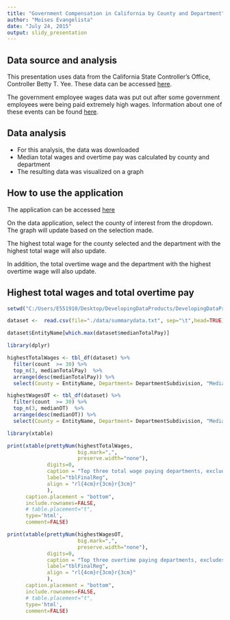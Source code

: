 ```yaml
---
title: "Government Compensation in California by County and Department"
author: "Moises Evangelista"
date: "July 24, 2015"
output: slidy_presentation
---
```


## Data source and analysis

This presentation uses data from the  California State Controller's Office, Controller Betty T. Yee.  These data can be accessed [here](http://publicpay.ca.gov/Reports/RawExport.aspx). 
 
The government employee wages data was put out after some government employees were being paid extremely high wages.  Information about one of these events can be found [here](https://en.wikipedia.org/wiki/City_of_Bell_scandal).



## Data analysis

- For this analysis, the data was downloaded
- Median total wages and overtime pay was calculated by county and department
- The resulting data was visualized on a graph

## How to use the application

The application can be accessed [here](https://coquito77.shinyapps.io/DevelopingDataProducts)

On the data application, select the county  of interest from the dropdown.  The graph will update based on the selection made. 

The highest total wage for the county selected and the department with the highest total wage will also update.  

In addition, the total overtime wage and the department with the highest overtime wage will also update.

## Highest total wages and total overtime pay {.smaller}

```r

setwd("C:/Users/E551910/Desktop/DevelopingDataProducts/DevelopingDataProducts/")

dataset <-  read.csv(file="./data/summarydata.txt", sep="\t",head=TRUE)

dataset$EntityName[which.max(dataset$medianTotalPay)]

library(dplyr)

highestTotalWages <- tbl_df(dataset) %>%
  filter(count  >= 30) %>%
  top_n(3, medianTotalPay)  %>%
  arrange(desc(medianTotalPay)) %>%
  select(County = EntityName, Department= DepartmentSubdivision, "Median total pay" = medianTotalPay)

highestWagesOT <- tbl_df(dataset) %>%
  filter(count  >= 30) %>%
  top_n(3, medianOT)  %>%
  arrange(desc(medianOT)) %>%
  select(County = EntityName, Department= DepartmentSubdivision, "Median overtime pay" = medianOT)

```


```r

library(xtable)

print(xtable(prettyNum(highestTotalWages,
                       big.mark=",",
                       preserve.width="none"),
             digits=0, 
             caption = "Top three total wage paying departments, excludes departments with less than 30 employeees",  
             label="tblFinalReg", 
             align = "rl{4cm}r{3cm}r{3cm}"
             ), 
      caption.placement = "bottom", 
      include.rownames=FALSE, 
      # table.placement="t", 
      type='html',
      comment=FALSE)

```
|      
      
|       
       
```r

print(xtable(prettyNum(highestWagesOT,
                       big.mark=",",
                       preserve.width="none"),
             digits=0, 
             caption = "Top three overtime paying departments, excludes departments with less than 30 employeees",  
             label="tblFinalReg", 
             align = "rl{4cm}r{3cm}r{3cm}"
             ), 
      caption.placement = "bottom", 
      include.rownames=FALSE, 
      # table.placement="t", 
      type='html',
      comment=FALSE)

```